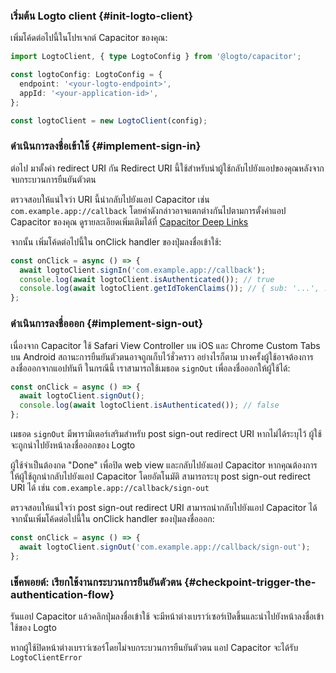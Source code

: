 
### เริ่มต้น Logto client \{#init-logto-client}

เพิ่มโค้ดต่อไปนี้ในโปรเจกต์ Capacitor ของคุณ:

```ts
import LogtoClient, { type LogtoConfig } from '@logto/capacitor';

const logtoConfig: LogtoConfig = {
  endpoint: '<your-logto-endpoint>',
  appId: '<your-application-id>',
};

const logtoClient = new LogtoClient(config);
```

### ดำเนินการลงชื่อเข้าใช้ \{#implement-sign-in}

<SignInFlowSummary />

ต่อไป มาตั้งค่า redirect URI กัน Redirect URI นี้ใช้สำหรับนำผู้ใช้กลับไปยังแอปของคุณหลังจากจบกระบวนการยืนยันตัวตน

ตรวจสอบให้แน่ใจว่า URI นี้นำกลับไปยังแอป Capacitor เช่น `com.example.app://callback` โดยค่าดังกล่าวอาจแตกต่างกันไปตามการตั้งค่าแอป Capacitor ของคุณ ดูรายละเอียดเพิ่มเติมได้ที่ [Capacitor Deep Links](https://capacitorjs.com/docs/guides/deep-links)

จากนั้น เพิ่มโค้ดต่อไปนี้ใน onClick handler ของปุ่มลงชื่อเข้าใช้:

```ts
const onClick = async () => {
  await logtoClient.signIn('com.example.app://callback');
  console.log(await logtoClient.isAuthenticated()); // true
  console.log(await logtoClient.getIdTokenClaims()); // { sub: '...', ... }
};
```

### ดำเนินการลงชื่อออก \{#implement-sign-out}

เนื่องจาก Capacitor ใช้ Safari View Controller บน iOS และ Chrome Custom Tabs บน Android สถานะการยืนยันตัวตนอาจถูกเก็บไว้ชั่วคราว อย่างไรก็ตาม บางครั้งผู้ใช้อาจต้องการลงชื่อออกจากแอปทันที ในกรณีนี้ เราสามารถใช้เมธอด `signOut` เพื่อลงชื่อออกให้ผู้ใช้ได้:

```ts
const onClick = async () => {
  await logtoClient.signOut();
  console.log(await logtoClient.isAuthenticated()); // false
};
```

เมธอด `signOut` มีพารามิเตอร์เสริมสำหรับ post sign-out redirect URI หากไม่ได้ระบุไว้ ผู้ใช้จะถูกนำไปยังหน้าลงชื่อออกของ Logto

ผู้ใช้จำเป็นต้องกด "Done" เพื่อปิด web view และกลับไปยังแอป Capacitor หากคุณต้องการให้ผู้ใช้ถูกนำกลับไปยังแอป Capacitor โดยอัตโนมัติ สามารถระบุ post sign-out redirect URI ได้ เช่น `com.example.app://callback/sign-out`

ตรวจสอบให้แน่ใจว่า post sign-out redirect URI สามารถนำกลับไปยังแอป Capacitor ได้ จากนั้นเพิ่มโค้ดต่อไปนี้ใน onClick handler ของปุ่มลงชื่อออก:

```ts
const onClick = async () => {
  await logtoClient.signOut('com.example.app://callback/sign-out');
};
```

### เช็คพอยต์: เรียกใช้งานกระบวนการยืนยันตัวตน \{#checkpoint-trigger-the-authentication-flow}

รันแอป Capacitor แล้วคลิกปุ่มลงชื่อเข้าใช้ จะมีหน้าต่างเบราว์เซอร์เปิดขึ้นและนำไปยังหน้าลงชื่อเข้าใช้ของ Logto

หากผู้ใช้ปิดหน้าต่างเบราว์เซอร์โดยไม่จบกระบวนการยืนยันตัวตน แอป Capacitor จะได้รับ `LogtoClientError`
